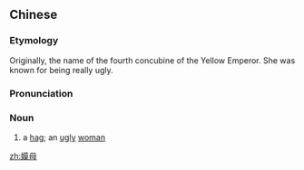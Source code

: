 ==Chinese==
{{zh-forms}}

===Etymology===
Originally, the name of the fourth concubine of the Yellow Emperor. She was known for being really ugly.

===Pronunciation===
{{zh-pron
|m=mómǔ
|cat=n
}}

===Noun===
{{zh-noun}}

# a [[hag]]; an [[ugly]] [[woman]]

[[zh:嫫母]]